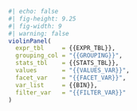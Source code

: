 
```r
#| echo: false
#| fig-height: 9.25
#| fig-width: 9
#| warning: false
violinPanel(
  expr_tbl     = {{EXPR_TBL}},
  grouping_col = "{{GROUPING}}",
  stats_tbl    = {{STATS_TBL}},
  values       = "{{VALUES_VAR}}",
  facet_var    = "{{FACET_VAR}}",
  var_list     = {{BIN}}, 
  filter_var   = "{{FILTER_VAR}}"
)
```
